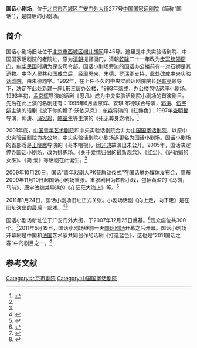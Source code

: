 '''国话小剧场'''，位于[[北京市|北京市]][[西城区|西城区]][[广安门外大街|广安门外大街]]277号[[中国国家话剧院|中国国家话剧院]]（简称“国话”），是国话的小剧场。

==简介==
国话小剧场旧址位于[[北京市|北京市]][[西城区|西城区]][[帽儿胡同|帽儿胡同]]甲45号。这里是中央实验话剧院、中国国家话剧院的老院址，原为[[清朝|清朝]]提督衙门，清朝[[乾隆|乾隆]]二十一年改为[[步军统领衙门|步军统领衙门]]，[[中华民国|中华民国]]时期为保安司令部。国话小剧场旁边的国话办公楼前有一对石狮是其遗物。[[中华人民共和国|中华人民共和国]]成立后，经[[周恩来|周恩来]]、[[朱德|朱德]]、[[罗瑞卿|罗瑞卿]]支持，此处改成[[中央实验话剧院|中央实验话剧院]]，由朱德题字。1992年，在上任不久的中央实验话剧院院长[[赵有亮|赵有亮]]领导下，决定在此处新建一座L形三层办公楼，1993年落成，办公楼包括这座小剧场。1993年初，[[孟京辉|孟京辉]]导演的话剧《思凡》成为中央实验话剧院小剧场的首演剧目。先后在此上演的名剧还有：1995年6月孟京辉、安琪·布德联合导演，[[郭涛|郭涛]]、[[伍宇娟|伍宇娟]]主演的话剧《放下你的鞭子·沃依采克》；[[牟森|牟森]]导演的《红鲱鱼》；1997年[[查明哲|查明哲]]导演，郭涛、[[冯宪珍|冯宪珍]]、[[韩童生|韩童生]]等主演的《死无葬身之地》。<ref name=qq>{{Cite web |url=http://ent.qq.com/a/20110519/000037.htm |title=国家话剧院新址启用 盘点18年小剧场历程，腾讯，2011-05-19 |accessdate=2016-08-19 |archive-date=2016-09-19 |archive-url=https://web.archive.org/web/20160919235109/http://ent.qq.com/a/20110519/000037.htm |dead-url=no }}</ref>

2001年底，[[中国青年艺术剧院|中国青年艺术剧院]]和中央实验话剧院合并为[[中国国家话剧院|中国国家话剧院]]，以原中央实验话剧院为办公地，中央实验话剧院小剧场遂更名为国话小剧场。国话小剧场的首部戏是[[王晓鹰|王晓鹰]]导演的《哥本哈根》，因[[非典|非典]]故演出未公开。2005年，国话决定停办国话小剧场，改为排练场。《关于爱情归宿的最新观念》、《红尘》、《萨勒姆的女巫》、《简·爱》等话剧在此诞生。<ref name=qq/>

2009年10月20日，国话“青年戏剧人PK营启动仪式”在国话举办媒体发布会，宣布2009年11月10日起国话小剧场重张。重张剧目为四部小戏，包括黄盈的《马前，马前》、唐宇改编并导演的《在茫茫大海上》等。<ref name=qq/>

2011年1月24日，国话小剧场旧址正式关张。小剧场话剧《向上走，向下走》是在旧址演出的最后一部戏。<ref>{{Cite web |url=http://news.cntv.cn/20110104/114122.shtml |title=《向上走，向下走》即将上演 为国话小剧场谢幕，中国网络电视台，2011-01-04 |accessdate=2016-08-19 |archive-date=2016-08-22 |archive-url=https://web.archive.org/web/20160822060326/http://news.cntv.cn/20110104/114122.shtml |dead-url=no }}</ref><ref>{{Cite web |url=http://ent.sina.com.cn/j/p/2010-12-30/09063193130.shtml |title=国话小剧场即将搬迁 一月迎来告别演出，新浪，2010-12-30 |accessdate=2016-08-19 |archive-date=2016-08-26 |archive-url=https://web.archive.org/web/20160826025145/http://ent.sina.com.cn/j/p/2010-12-30/09063193130.shtml |dead-url=no }}</ref>

国话小剧场新址位于广安门外大街，于2007年12月25日奠基。<ref>{{Cite web |url=http://news.hexun.com/2007-12-26/102489425.html |title=国话剧场举行奠基仪式，和讯网，2007-12-26 |accessdate=2016-08-19 |archive-date=2016-09-23 |archive-url=https://web.archive.org/web/20160923081209/http://news.hexun.com/2007-12-26/102489425.html |dead-url=no }}</ref>观众座位共300个。<ref>{{Cite web |url=http://news.hexun.com/2011-05-19/129771484.html |title=国话新居落成明星走红毯 街坊过“追星”瘾，和讯网，2011-05-19 |accessdate=2016-08-19 |archive-date=2016-09-23 |archive-url=https://web.archive.org/web/20160923083525/http://news.hexun.com/2011-05-19/129771484.html |dead-url=no }}</ref>2011年5月19日，国话小剧场继前一天[[国话剧场|国话剧场]]开幕之后开幕。国话小剧场开幕剧是中国和[[法国|法国]]艺术家共同创作的话剧《打造蓝色》，这也是“2011国话之春”中的剧目之一。<ref>{{Cite web |url=http://gb.cri.cn/32464/2011/05/19/2385s3252989.htm |title=国话小剧场隆重开幕 中法携手话剧《打造蓝色》，国际在线，2011-05-19 |accessdate=2016-08-19 |archive-date=2016-09-20 |archive-url=https://web.archive.org/web/20160920180938/http://gb.cri.cn/32464/2011/05/19/2385s3252989.htm |dead-url=no }}</ref>

==参考文献==
{{reflist}}

[[Category:北京市剧院|Category:北京市剧院]]
[[Category:中国国家话剧院|Category:中国国家话剧院]]